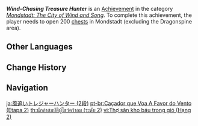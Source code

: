 {{Achievement Infobox
|title        = Wind-Chasing Treasure Hunter
|id           = 80038
|order id     = 0038
|category     = Mondstadt: The City of Wind and Song
|description  = Open 200 [[chests]] in [[Mondstadt]] (excluding the [[Dragonspine]] area).
|requirements = 
|primogems    = 10
|tracking     = Tracks the amount of chests found in Mondstadt.
|topic        = Chests
|set          = Wind-Chasing Treasure Hunter
|tier         = 2
|tiers_total  = 3
}}
'''''Wind-Chasing Treasure Hunter''''' is an [[Achievement]] in the category ''[[Mondstadt: The City of Wind and Song]]''. To complete this achievement, the player needs to open 200 [[chests]] in Mondstadt (excluding the Dragonspine area).
<!--
==Trivia==

==Video Guides==
{{EVT
|video1   = 
|caption1 = 
}}
-->
==Other Languages==
{{Other Languages|Transclude=Wind-Chasing Treasure Hunter}}

==Change History==
{{Change History|1.0}}
<!--
==References==
{{Reflist}}
-->
==Navigation==
{{Achievement Navbox}}

[[ja:風追いトレジャーハンター (2段)]]
[[pt-br:Caçador que Voa A Favor do Vento (Etapa 2)]]
[[th:นักล่าสมบัติผู้ไขว่คว้าลม (ระดับ 2)]]
[[vi:Thợ săn kho báu trong gió (Hạng 2)]]